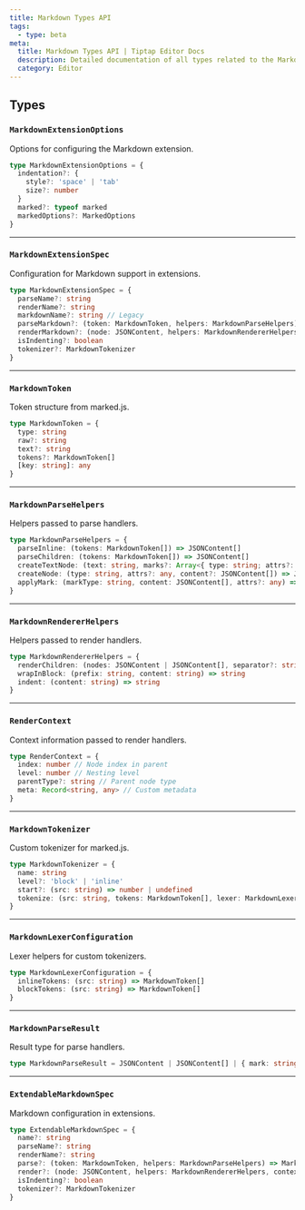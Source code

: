 ```yaml
---
title: Markdown Types API
tags:
  - type: beta
meta:
  title: Markdown Types API | Tiptap Editor Docs
  description: Detailed documentation of all types related to the Markdown extension in Tiptap.
  category: Editor
---
```


## Types

### `MarkdownExtensionOptions`

Options for configuring the Markdown extension.

```typescript
type MarkdownExtensionOptions = {
  indentation?: {
    style?: 'space' | 'tab'
    size?: number
  }
  marked?: typeof marked
  markedOptions?: MarkedOptions
}
```

---

### `MarkdownExtensionSpec`

Configuration for Markdown support in extensions.

```typescript
type MarkdownExtensionSpec = {
  parseName?: string
  renderName?: string
  markdownName?: string // Legacy
  parseMarkdown?: (token: MarkdownToken, helpers: MarkdownParseHelpers) => MarkdownParseResult
  renderMarkdown?: (node: JSONContent, helpers: MarkdownRendererHelpers, context: RenderContext) => string
  isIndenting?: boolean
  tokenizer?: MarkdownTokenizer
}
```

---

### `MarkdownToken`

Token structure from marked.js.

```typescript
type MarkdownToken = {
  type: string
  raw?: string
  text?: string
  tokens?: MarkdownToken[]
  [key: string]: any
}
```

---

### `MarkdownParseHelpers`

Helpers passed to parse handlers.

```typescript
type MarkdownParseHelpers = {
  parseInline: (tokens: MarkdownToken[]) => JSONContent[]
  parseChildren: (tokens: MarkdownToken[]) => JSONContent[]
  createTextNode: (text: string, marks?: Array<{ type: string; attrs?: any }>) => JSONContent
  createNode: (type: string, attrs?: any, content?: JSONContent[]) => JSONContent
  applyMark: (markType: string, content: JSONContent[], attrs?: any) => MarkdownParseResult
}
```

---

### `MarkdownRendererHelpers`

Helpers passed to render handlers.

```typescript
type MarkdownRendererHelpers = {
  renderChildren: (nodes: JSONContent | JSONContent[], separator?: string) => string
  wrapInBlock: (prefix: string, content: string) => string
  indent: (content: string) => string
}
```

---

### `RenderContext`

Context information passed to render handlers.

```typescript
type RenderContext = {
  index: number // Node index in parent
  level: number // Nesting level
  parentType?: string // Parent node type
  meta: Record<string, any> // Custom metadata
}
```

---

### `MarkdownTokenizer`

Custom tokenizer for marked.js.

```typescript
type MarkdownTokenizer = {
  name: string
  level?: 'block' | 'inline'
  start?: (src: string) => number | undefined
  tokenize: (src: string, tokens: MarkdownToken[], lexer: MarkdownLexerConfiguration) => MarkdownToken | undefined
}
```

---

### `MarkdownLexerConfiguration`

Lexer helpers for custom tokenizers.

```typescript
type MarkdownLexerConfiguration = {
  inlineTokens: (src: string) => MarkdownToken[]
  blockTokens: (src: string) => MarkdownToken[]
}
```

---

### `MarkdownParseResult`

Result type for parse handlers.

```typescript
type MarkdownParseResult = JSONContent | JSONContent[] | { mark: string; content: JSONContent[]; attrs?: any } | null
```

---

### `ExtendableMarkdownSpec`

Markdown configuration in extensions.

```typescript
type ExtendableMarkdownSpec = {
  name?: string
  parseName?: string
  renderName?: string
  parse?: (token: MarkdownToken, helpers: MarkdownParseHelpers) => MarkdownParseResult
  render?: (node: JSONContent, helpers: MarkdownRendererHelpers, context: RenderContext) => string
  isIndenting?: boolean
  tokenizer?: MarkdownTokenizer
}
```
